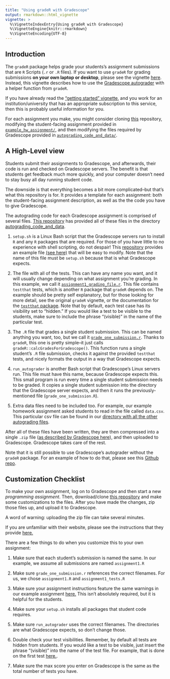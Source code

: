 ```yaml
---
title: "Using gradeR with Gradescope"
output: rmarkdown::html_vignette
vignette: >
  %\VignetteIndexEntry{Using gradeR with Gradescope}
  %\VignetteEngine{knitr::rmarkdown}
  %\VignetteEncoding{UTF-8}
---
```


## Introduction 

The `gradeR` package helps grade your students's assignment submissions that are `R` Scripts (`.r` or `.R` files). If you want to use `gradeR` for grading submissions **on your own laptop or desktop**, please see the vignette [here](https://cran.r-project.org/web/packages/gradeR/vignettes/gradeR.html). Instead, this vignette describes how to use the [Gradescope autograder](https://gradescope-autograders.readthedocs.io/en/latest/) with a helper function from `gradeR`. 

If you have already read the ["getting started" vignette](https://cran.r-project.org/web/packages/gradeR/vignettes/gradeR.html), and you work for an institution/university that has an appropriate subscription to this service, then this is probably useful information for you. 

For each assignment you make, you might consider cloning [this](https://github.com/tbrown122387/Using-gradeR-for-the-Gradescope-Autograder) repository, modifying the student-facing assignment provided in [`example_hw_assignment/`](https://github.com/tbrown122387/Using-gradeR-for-the-Gradescope-Autograder/tree/master/example_hw_assignment), and then modifying the files required by Gradescope provided in [`autograding_code_and_data/`](https://github.com/tbrown122387/Using-gradeR-for-the-Gradescope-Autograder/tree/master/autograding_code_and_data).

## A High-Level view

Students submit their assignments to Gradescope, and afterwards, their code is run and checked on Gradescope servers. The benefit is that students get feedback much more quickly, and your computer doesn't need to stay busy all day running student code. 

The downside is that everything becomes a bit more complicated--but that's what this repository is for. It provides a template for each assignment: both the student-facing assignment description, as well as the the code you have to give Gradescope. 

The autograding code for each Gradescope assignment is comprised of several files. [This repository](https://github.com/tbrown122387/Using-gradeR-for-the-Gradescope-Autograder) has provided all of these files in the directory [autograding_code_and_data](https://github.com/tbrown122387/Using-gradeR-for-the-Gradescope-Autograder/tree/master/autograding_code_and_data).

1. `setup.sh` is a Linux Bash script that the Gradescope servers run to install `R` and any `R` packages that are required. For those of you have little to no experience with shell scripting, do not despair! This [repository](https://github.com/tbrown122387/Using-gradeR-for-the-Gradescope-Autograder) provides an example file [(see here)](https://github.com/tbrown122387/Using-gradeR-for-the-Gradescope-Autograder/blob/master/autograding_code_and_data/setup.sh) that will be easy to modify. Note that the name of this file must be `setup.sh` because that is what Gradescope expects. 

2. The file with all of the tests. This can have any name you want, and it will usually change depending on what assignment you're grading. In this example, we call it [`assignment1_grading_file.r`](https://github.com/tbrown122387/Using-gradeR-for-the-Gradescope-Autograder/blob/master/autograding_code_and_data/assignment1_tests.r). This file contains `testthat` tests, which is another `R` package that `gradeR` depends on. The example should be pretty self explanatory, but for those looking for more detail, see the original `gradeR` vignette, or the documentation for the [`testthat` package](https://testthat.r-lib.org/). Note that by default, each test case has its visibility set to "hidden." If you would like a test to be visible to the students, make sure to include the phrase "(visible)" in the name of the particular test. 

3. The `.R` file that grades a single student submission. This can be named anything you want, too, but we call it [`grade_one_submission.r`](https://github.com/tbrown122387/Using-gradeR-for-the-Gradescope-Autograder/blob/master/autograding_code_and_data/grade_one_submission.r). Thanks to `gradeR`, this one is pretty simple--it just calls `gradeR::calcGradesForGradescope()`. This function runs a single student's `.R` file submission, checks it against the provided `testthat` tests, and nicely formats the output in a way that Gradescope expects. 

4. `run_autograder` is another Bash script that Gradescope's Linux servers run. This file must have this name, because Gradescope expects this. This small program is run every time a single student submission needs to be graded. It copies a single student submission into the directory that the Gradescope server expects, and then it runs the previously-mentioned file (`grade_one_submission.R`). 

5. Extra data files need to be included too. For example, our example homework assignment asked students to read in the file called `data.csv`. This particular csv file can be found in our [directory with all the other autograding files](https://github.com/tbrown122387/Using-gradeR-for-the-Gradescope-Autograder/tree/master/autograding_code_and_data).

After all of these files have been written, they are then compressed into a single `.zip` file ([as described by Gradescope here](https://gradescope-autograders.readthedocs.io/en/latest/specs/)), and then uploaded to Gradescope. Gradescope takes care of the rest. 

Note that it is still possible to use Gradescope's autograder without the `gradeR` package. For an example of how to do that, please see this [Github repo](https://github.com/guerzh/r_autograde_gradescope).

## Customization Checklist

To make your own assignment, log on to Gradescope and then start a new *programming assignment*. Then, download/clone [this repository](https://github.com/tbrown122387/Using-gradeR-for-the-Gradescope-Autograder) and make some customizations to the files. After you have made the changes, zip those files up, and upload it to Gradescope. 

A word of warning: uploading the zip file can take several minutes. 

If you are unfamiliar with their website, please see the instructions that they provide [here.](https://gradescope-autograders.readthedocs.io/en/latest/getting_started/)

There are a few things to do when you customize this to your own assignment:

1. Make sure that each student's submission is named the same. In our example, we assume all submissions are named `assignment1.R`

2. Make sure `grade_one_submission.r` references the correct filenames. For us, we chose `assignment1.R` and `assignment1_tests.R`

3. Make sure your assignment instructions feature the same warnings in our example assignment [here.](https://github.com/tbrown122387/Using-gradeR-for-the-Gradescope-Autograder/blob/master/example_hw_assignment/fake_hw1.pdf) This isn't absolutely required, but it is helpful for the students. 

4. Make sure your `setup.sh` installs all packages that student code requires.  

5. Make sure `run_autograder` uses the correct filenames. The directories are what Gradescope expects, so don't change those.

6. Double check your test visibilities. Remember, by default all tests are hidden from students. If you would like a test to be visible, just insert the phrase "(visible)" into the name of the test file. For example, that is done on the first test [here.](https://github.com/tbrown122387/Using-gradeR-for-the-Gradescope-Autograder/blob/master/autograding_code_and_data/assignment1_tests.r).

7. Make sure the max score you enter on Gradescope is the same as the total number of tests you have. 
